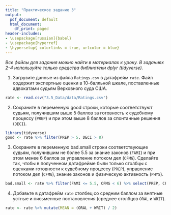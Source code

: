 ```yaml
---
title: "Практическое задание 3"
output:
  pdf_document: default
  html_document:
    df_print: paged
header-includes:
- \usepackage[russian]{babel}
- \usepackage{hyperref}
- \hypersetup{ colorlinks = true, urlcolor = blue}
---
```


*Все файлы для задания можно найти в материалах к уроку. В заданиях 2-4 используйте только средства библиотеки dplyr (tidyverse).*

1. Загрузите данные из файла `Ratings.csv` в датафрейм `rate`. Файл содержит экспертные оценки в 10-балльной шкале, поставленные адвокатами судьям Верховного суда США.
```r
rate <- read.csv("3.5_Data/data/Ratings.csv")
```


2. Сохраните в переменную good строки, которые соответствуют судьям, получившим выше 5 баллов за готовность к судебному процессу (`PREP`) и при этом выше 8 баллов за спонтанные решения (`DECI`).
```r
library(tidyverse)
good <- rate %>% filter(PREP > 5, DECI > 8)
```


3. Сохраните в переменную bad.small строки соответствующие судьям, получившим не более 5.5 за знание законов (`FAMI`) и при этом менее 6 баллов за управление потоком дел (`CFMG`). Сделайте так, чтобы в полученном датафрейме были только столбцы с оценками готовности к судебному процессу (`PREP`), управление потоком дел (`CFMG`), знание законов и физическую активность (`PHYS`). 
```r
bad.small <- rate %>% filter(FAMI <= 5.5, CFMG < 6) %>% select(PREP, CFMG, PHYS)
```


4. Добавьте в датафрейм `rate` столбец со средним баллом за внятные устные и письменные постановления (среднее столбцов `ORAL` и `WRIT`).
```r
rate <- rate %>% mutate(MEAN = (ORAL + WRIT) / 2)
```

